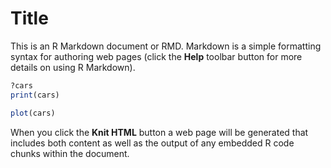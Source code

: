 Title
========================================================

This is an R Markdown document or RMD. Markdown is a simple formatting syntax for authoring web pages (click the **Help** toolbar button for more details on using R Markdown).

```r
?cars
print(cars)
```

```r
plot(cars)
```

When you click the **Knit HTML** button a web page will be generated that includes both content as well as the output of any embedded R code chunks within the document.
